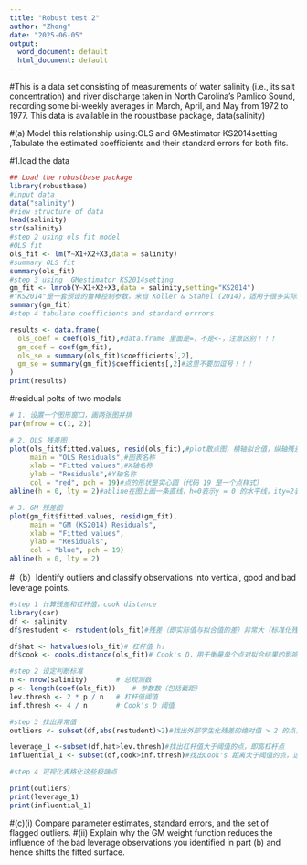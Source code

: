 ```yaml
---
title: "Robust test 2"
author: "Zhong"
date: "2025-06-05"
output:
  word_document: default
  html_document: default
---
```

#This is a data set consisting of measurements of water salinity (i.e., its salt concentration) and river discharge taken in North Carolina's Pamlico Sound, recording some bi-weekly averages in March, April, and May from 1972 to 1977. This data is available in the robustbase package, data(salinity)

#(a):Model this relationship using:OLS and GMestimator KS2014setting ,Tabulate the estimated coefficients and their standard errors for both fits.

#1.load the data
```r
## Load the robustbase package
library(robustbase)
#input data
data("salinity")
#view structure of data 
head(salinity)
str(salinity)
#step 2 using ols fit model
#OLS fit
ols_fit <- lm(Y~X1+X2+X3,data = salinity)
#summary OLS fit
summary(ols_fit)
#step 3 using  GMestimator KS2014setting
gm_fit <- lmrob(Y~X1+X2+X3,data = salinity,setting="KS2014")
#"KS2014"是一套预设的鲁棒控制参数，来自 Koller & Stahel (2014)，适用于很多实际问题，鲁棒性好，自动配置好一整套鲁棒回归参数
summary(gm_fit)
#step 4 tabulate coefficients and standard errrors

results <- data.frame(
  ols_coef = coef(ols_fit),#data.frame 里面是=，不是<-，注意区别！！！
  gm_coef = coef(gm_fit),
  ols_se = summary(ols_fit)$coefficients[,2],
  gm_se = summary(gm_fit)$coefficients[,2]#这里不要加逗号！！！
)
print(results)


```

#residual polts of  two models 
```r
# 1. 设置一个图形窗口，画两张图并排
par(mfrow = c(1, 2))

# 2. OLS 残差图
plot(ols_fit$fitted.values, resid(ols_fit),#plot散点图，横轴拟合值，纵轴残差
     main = "OLS Residuals",#图表名称
     xlab = "Fitted values",#X轴名称
     ylab = "Residuals",#Y轴名称
     col = "red", pch = 19)#点的形状是实心圆（代码 19 是一个点样式）
abline(h = 0, lty = 2)#abline在图上画一条直线，h=0表示y = 0 的水平线，ity=2表示这条线是虚线（线型类型 2）

# 3. GM 残差图
plot(gm_fit$fitted.values, resid(gm_fit),
     main = "GM (KS2014) Residuals",
     xlab = "Fitted values",
     ylab = "Residuals",
     col = "blue", pch = 19)
abline(h = 0, lty = 2)

```



#（b）Identify outliers and classify observations into vertical, good and bad leverage points.

```r
#step 1 计算残差和杠杆值，cook distance
library(car)
df <- salinity
df$restudent <- rstudent(ols_fit)#残差（即实际值与拟合值的差）非常大（标准化残差 > 2 或 < -2）

df$hat <- hatvalues(ols_fit)# 杠杆值 hᵢ
df$cook <- cooks.distance(ols_fit)# Cook's D，用于衡量单个点对拟合结果的影响力

#step 2 设定判断标准
n <- nrow(salinity)       # 总观测数
p <- length(coef(ols_fit))    # 参数数（包括截距）
lev.thresh <- 2 * p / n   # 杠杆值阈值
inf.thresh <- 4 / n       # Cook's D 阈值

#step 3 找出异常值
outliers <- subset(df,abs(restudent)>2)#找出外部学生化残差的绝对值 > 2 的点，这些是可能的离群点。

leverage_1 <-subset(df,hat>lev.thresh)#找出杠杆值大于阈值的点，即高杠杆点
influential_1 <- subset(df,cook>inf.thresh)#找出Cook's 距离大于阈值的点，这些是可能会显著改变拟合结果的有影响力观测值。

#step 4 可视化表格化这些极端点

print(outliers)
print(leverage_1)
print(influential_1)

```

#(c)(i) Compare parameter estimates, standard errors, and the set of flagged outliers.
#(ii) Explain why the GM weight function reduces the influence of the bad leverage observations you identified in part (b) and hence shifts the fitted surface.

